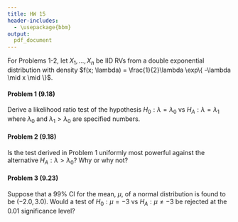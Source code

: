 ```yaml
---
title: HW 15
header-includes:
  - \usepackage{bbm}
output:
  pdf_document
---
```


For Problems 1-2, let $X_1, \dots, X_n$ be IID RVs from a double exponential distribution with density $f(x; \lambda) = \frac{1}{2}\lambda \exp\{ -\lambda \mid x \mid \}$.

#### Problem 1 (9.18)

Derive a likelihood ratio test of the hypothesis $H_0: \lambda = \lambda_0$ vs $H_A: \lambda = \lambda_1$ where $\lambda_0$ and $\lambda_1 > \lambda_0$ are specified numbers. 



\pagebreak

#### Problem 2 (9.18)

Is the test derived in Problem 1 uniformly most powerful against the alternative $H_A: \lambda > \lambda_0$? Why or why not? 




\pagebreak

#### Problem 3 (9.23)

Suppose that a $99\%$ CI for the mean, $\mu$, of a normal distribution is found to be $(-2.0, 3.0)$. Would a test of $H_0: \mu = -3$ vs $H_A: \mu \neq -3$ be rejected at the $0.01$ significance level? 







